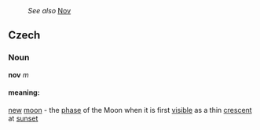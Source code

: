 :''See also'' [[Nov]]
==Czech==
===Noun===
'''nov''' ''m''

====meaning:====
[[new]] [[moon]] - the [[phase]] of the Moon when it is first [[visible]] as a thin [[crescent]] at [[sunset]]